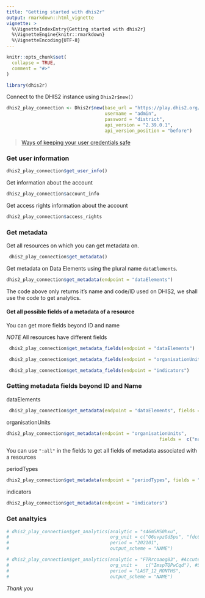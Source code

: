 ```yaml
---
title: "Getting started with dhis2r"
output: rmarkdown::html_vignette
vignette: >
  %\VignetteIndexEntry{Getting started with dhis2r}
  %\VignetteEngine{knitr::rmarkdown}
  %\VignetteEncoding{UTF-8}
---
```


```r
knitr::opts_chunk$set(
  collapse = TRUE,
  comment = "#>"
)
```

```r
library(dhis2r)
```


Connect to the DHIS2 instance using `Dhis2r$new()`

```r
dhis2_play_connection <- Dhis2r$new(base_url = "https://play.dhis2.org/", 
                                    username = "admin",
                                    password = "district",
                                    api_version = "2.39.0.1",
                                    api_version_position = "before")
```


> [Ways of keeping your user credentials safe](https://solutions.posit.co/connections/db/best-practices/managing-credentials/)


### Get user information

```r
dhis2_play_connection$get_user_info()

```

 Get information about the account 

```r
dhis2_play_connection$account_info
```

 Get access rights information about the account 
```r
dhis2_play_connection$access_rights
```


### Get metadata

 Get all resources on which you can get metadata on.

```r
 dhis2_play_connection$get_metadata()

```
 Get metadata on Data Elements using the plural name `dataElements`.

```r
dhis2_play_connection$get_metadata(endpoint = "dataElements")

```
The code above only returns it's name and code/ID used on DHIS2, we shall use the code to get analytics.

#### Get all possible fields of a metadata of a resource

You can get more fields beyond ID and name 

*NOTE* All resources have different fields 

```r
 dhis2_play_connection$get_metadata_fields(endpoint = "dataElements")

```


```r
 dhis2_play_connection$get_metadata_fields(endpoint = "organisationUnits")

```


```r
 dhis2_play_connection$get_metadata_fields(endpoint = "indicators")
```

### Getting metadata fields beyond ID and Name

dataElements

```r
 dhis2_play_connection$get_metadata(endpoint = "dataElements", fields = c("name","id","aggregationType"))

```

organisationUnits

```r
dhis2_play_connection$get_metadata(endpoint = "organisationUnits",
                                                        fields =  c("name","id", "level"))

```

You can use `":all"` in the fields to get all fields of metadata associated with a resources

periodTypes

```r
dhis2_play_connection$get_metadata(endpoint = "periodTypes", fields = ":all")
```

indicators

```r
dhis2_play_connection$get_metadata(endpoint = "indicators")
```

### Get analtyics

```r
# dhis2_play_connection$get_analytics(analytic = "s46m5MS0hxu",
#                                     org_unit = c("O6uvpzGd5pu", "fdc6uOvgoji"),
#                                     period = "202101",
#                                     output_scheme = "NAME")

```

```r
# dhis2_play_connection$get_analytics(analytic = "FTRrcoaog83", #Accute Flaccid Paralysis (Deaths < 5 yrs)
#                                     org_unit =   c("ImspTQPwCqd"), #Sierra Leone (National level)
#                                     period = "LAST_12_MONTHS",
#                                     output_scheme = "NAME")

```

*Thank you*
